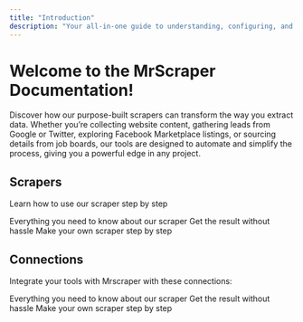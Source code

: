 ```yaml
---
title: "Introduction"
description: "Your all-in-one guide to understanding, configuring, and using our scraping platform."
---
```


# Welcome to the MrScraper Documentation!

Discover how our purpose-built scrapers can transform the way you extract data. Whether you’re collecting website content, gathering leads from Google or Twitter, exploring Facebook Marketplace listings, or sourcing details from job boards, our tools are designed to automate and simplify the process, giving you a powerful edge in any project.

## Scrapers

Learn how to use our scraper step by step

<Columns cols={3}>
  <Card title="Overview" icon="book-open-cover" href="" >
    Everything you need to know about our scraper
  </Card>
  <Card title="AI Mode" icon="robot" href="" >
    Get the result without hassle
  </Card>
  <Card title="Manual Mode" icon="transmission" href="" >
    Make your own scraper step by step
  </Card>
</Columns>

## Connections

Integrate your tools with Mrscraper with these connections:

<Columns cols={3}>
  <Card title="Email" icon="envelopes" href="" >
    Everything you need to know about our scraper
  </Card>
  <Card title="Database" icon="database" href="" >
    Get the result without hassle
  </Card>
  <Card title="Webhook" icon="webhook" href="" >
    Make your own scraper step by step
  </Card>
</Columns>
